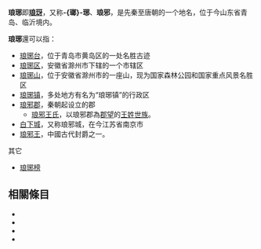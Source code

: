 {{Wiktionary|琅|琊|瑯}}
'''琅琊'''即'''[[琅玡|琅玡]]'''，又称'''-{瑯}-琊'''、'''琅邪'''，是先秦至唐朝的一个地名，位于今山东省青岛、临沂境内。

'''琅琊'''還可以指：
* [[琅琊台|琅琊台]]，位于青岛市黄岛区的一处名胜古迹
* [[琅琊区|琅琊区]]，安徽省滁州市下辖的一个市辖区
* [[琅琊山|琅琊山]]，位于安徽省滁州市的一座山，现为国家森林公园和国家重点风景名胜区
* [[琅琊镇|琅琊镇]]，多处地方有名为“琅琊镇”的行政区
* [[琅邪郡|琅邪郡]]，秦朝起设立的郡
** [[琅邪王氏|琅邪王氏]]，以琅邪郡為[[郡望|郡望]]的[[王姓|王姓]][[世族|世族]]。
* [[白下城|白下城]]，又称琅邪城，在今江苏省南京市
* [[琅邪王|琅邪王]]，中國古代封爵之一。



;其它
*[[琅琊榜|琅琊榜]]

== 相關條目 ==
*{{lookfrom}}
*{{lookfrom|琅玡}}
*{{lookfrom|琅邪}}
*{{lookfrom|瑯琊}}

{{Disambig|L|Cat=二字中国地名消歧义}}